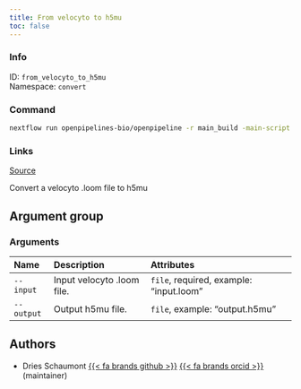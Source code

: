 ```yaml
---
title: From velocyto to h5mu
toc: false
---
```


::: {.column-margin}

### Info

ID: `from_velocyto_to_h5mu`  
Namespace: `convert`

### Command

```bash
nextflow run openpipelines-bio/openpipeline -r main_build -main-script target/nextflow/convert/from_velocyto_to_h5mu/main.nf --help
```

### Links
[Source](https://github.com/openpipelines-bio/openpipeline/blob/main/src/convert/from_velocyto_to_h5mu){.btn-action .btn-sm .btn-info .btn role="button"}
:::

Convert a velocyto .loom file to h5mu


## Argument group

### Arguments



:::{.column-body-outset}
|Name       |Description                |Attributes                              |
|:----------|:--------------------------|:---------------------------------------|
|`--input`  |Input velocyto .loom file. |`file`, required, example: "input.loom" |
|`--output` |Output h5mu file.          |`file`, example: "output.h5mu"          |
:::

## Authors

 * Dries Schaumont [{{< fa brands github >}}](https://github.com/DriesSchaumont) [{{< fa brands orcid >}}](https://orcid.org/0000-0002-4389-0440) (maintainer)
